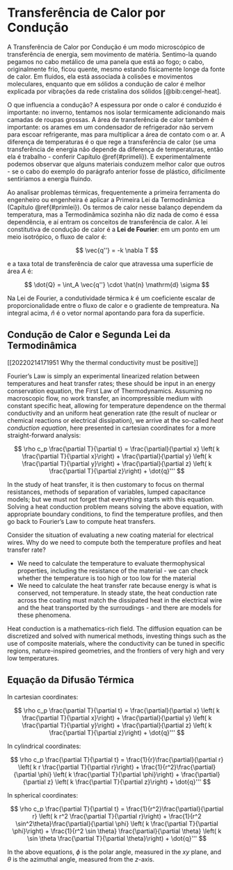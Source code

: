 # Transferência de Calor por Condução {#conducao}

A Transferência de Calor por Condução é um modo microscópico de transferência de energia, sem movimento de matéria. Sentimo-la quando pegamos no cabo metálico de uma panela que está ao fogo; o cabo, originalmente frio, ficou quente, mesmo estando fisicamente longe da fonte de calor. Em fluidos, ela está associada à colisões e movimentos moleculares, enquanto que em sólidos a condução de calor é melhor explicada por vibrações da rede cristalina dos sólidos [@bib:cengel-heat].

O que influencia a condução? A espessura por onde o calor é conduzido é importante: no inverno, tentamos nos isolar termicamente adicionando mais camadas de roupas grossas. A área de transferência de calor também é importante: os arames em um condensador de refrigerador não servem para escoar refrigerante, mas para multiplicar a área de contato com o ar. A diferença de temperaturas é o que rege a transferência de calor (se uma transferência de energia não depende da diferença de temperaturas, então ela é trabalho  - conferir Capítulo \@ref{#primeli}). E experimentalmente podemos observar que alguns materiais conduzem melhor calor que outros - se o cabo do exemplo do parágrafo anterior fosse de plástico, dificilmente sentiríamos a energia fluindo.

Ao analisar problemas térmicas, frequentemente a primeira ferramenta do engenheiro ou engenheira é aplicar a Primeira Lei da Termodinâmica (Capítulo \@ref{#primlei}). Os termos de calor nesse balanço dependem da temperatura, mas a Termodinâmica sozinha não diz nada de como é essa dependência, e aí entram os conceitos de transferência de calor. A lei constitutiva de condução de calor é a **Lei de Fourier**: em um ponto em um meio isotrópico, o fluxo de calor é:

$$
\vec{q''} = -k \nabla T
$$

e a taxa total de transferência de calor que atravessa uma superfície de área $A$ é:

$$
\dot{Q} = \int_A \vec{q''} \cdot \hat{n} \mathrm{d} \sigma
$$

Na Lei de Fourier, a condutividade térmica $k$ é um coeficiente escalar de proporcionalidade entre o fluxo de calor e o gradiente de tempreatura. Na integral acima,  $\hat{n}$ é o vetor normal apontando para fora da superfície.

## Condução de Calor e Segunda Lei da Termodinâmica

[[20220214171951 Why the thermal conductivity must be positive]]

Fourier's Law is simply an experimental linearized relation between temperatures and heat transfer rates; these should be input in an energy conservation equation, the First Law of Thermodynamics. Assuming no macroscopic flow, no work transfer, an incompressible medium with constant specific heat, allowing for temperature dependence on the thermal conductivity and an uniform heat generation rate (the result of nuclear or chemical reactions or electrical dissipation), we arrive at the so-called *heat conduction equation*, here presented in cartesian coordinates for a more straight-forward analysis:


$$
\rho c_p \frac{\partial T}{\partial t} = \frac{\partial}{\partial x} \left( k \frac{\partial T}{\partial x}\right) + \frac{\partial}{\partial y} \left( k \frac{\partial T}{\partial y}\right) +  \frac{\partial}{\partial z} \left( k \frac{\partial T}{\partial z}\right) + \dot{q}'''
$$

In the study of heat transfer, it is then customary to focus on thermal resistances, methods of separation of variables, lumped capacitance models; but we must not forget that everything starts with this equation. Solving a heat conduction problem means solving the above equation, with appropriate boundary conditions, to find the temperature profiles, and then go back to Fourier's Law to compute heat transfers. 

Consider the situation of evaluating a new coating material for electrical wires. Why do we need to compute both the temperature profiles and heat transfer rate?

- We need to calculate the temperature to evaluate thermophysical properties, including the resistance of the material - we can check whether the temperature is too high or too low for the material
- We need to calculate the heat transfer rate because energy is what is conserved, not temperature. In steady state, the heat conduction rate across the coating must match the dissipated heat in the electrical wire and the heat transported by the surroudings - and there are models for these phenomena.

Heat conduction is a mathematics-rich field. The diffusion equation can be discretized and solved with numerical methods, investing things such as the use of composite materials, where the conductivity can be tuned in specific regions, nature-inspired geometries, and the frontiers of very high and very low temperatures.




## Equação da Difusão Térmica

In cartesian coordinates:

$$
\rho c_p \frac{\partial T}{\partial t} = \frac{\partial}{\partial x} \left( k \frac{\partial T}{\partial x}\right) + \frac{\partial}{\partial y} \left( k \frac{\partial T}{\partial y}\right) +  \frac{\partial}{\partial z} \left( k \frac{\partial T}{\partial z}\right) + \dot{q}'''
$$

In cylindrical coordinates:

$$
\rho c_p \frac{\partial T}{\partial t} = \frac{1}{r}\frac{\partial}{\partial r} \left( k r \frac{\partial T}{\partial r}\right) + \frac{1}{r^2}\frac{\partial}{\partial \phi} \left( k \frac{\partial T}{\partial \phi}\right) +  \frac{\partial}{\partial z} \left( k \frac{\partial T}{\partial z}\right) + \dot{q}'''
$$

In spherical coordinates:

$$
\rho c_p \frac{\partial T}{\partial t} = \frac{1}{r^2}\frac{\partial}{\partial r} \left( k r^2 \frac{\partial T}{\partial r}\right) + \frac{1}{r^2 \sin^2\theta}\frac{\partial}{\partial \phi} \left( k \frac{\partial T}{\partial \phi}\right) + \frac{1}{r^2 \sin \theta} \frac{\partial}{\partial \theta} \left( k \sin \theta \frac{\partial T}{\partial \theta}\right) + \dot{q}'''
$$

In the above equations, $\phi$ is the polar angle, measured in the $xy$ plane, and $\theta$ is the azimuthal angle, measured from the $z$-axis.


